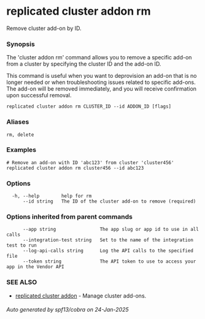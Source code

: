 # replicated cluster addon rm

Remove cluster add-on by ID.

### Synopsis

The 'cluster addon rm' command allows you to remove a specific add-on from a cluster by specifying the cluster ID and the add-on ID.

This command is useful when you want to deprovision an add-on that is no longer needed or when troubleshooting issues related to specific add-ons. The add-on will be removed immediately, and you will receive confirmation upon successful removal.

```
replicated cluster addon rm CLUSTER_ID --id ADDON_ID [flags]
```

### Aliases

```
rm, delete
```

### Examples

```
# Remove an add-on with ID 'abc123' from cluster 'cluster456'
replicated cluster addon rm cluster456 --id abc123
```

### Options

```
  -h, --help        help for rm
      --id string   The ID of the cluster add-on to remove (required)
```

### Options inherited from parent commands

```
      --app string                The app slug or app id to use in all calls
      --integration-test string   Set to the name of the integration test to run
      --log-api-calls string      Log the API calls to the specified file
      --token string              The API token to use to access your app in the Vendor API
```

### SEE ALSO

* [replicated cluster addon](replicated-cli-cluster-addon)	 - Manage cluster add-ons.

###### Auto generated by spf13/cobra on 24-Jan-2025
